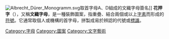 {{Distinguish|花押}}
[[File:Albrecht_Dürer_Monogramm.svg|thumb]]取首字母A、D組成的文織字母簽名]]
'''花押字'''（{{lang-en|monograms}}），又稱'''文織字母'''，是一種裝飾圖案，指重疊、結合兩個或以上[[字素|字素]]而形成的[[符號|符號]]。它通常取個人或機構的首字母，拼製成易於辨認的代號或[[標識|標識]]。

{{Authority control}}
[[Category:字母|Category:字母]]
[[Category:圖案|Category:圖案]]
[[Category:文字藝術|Category:文字藝術]]